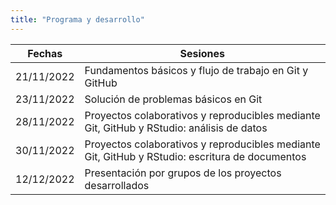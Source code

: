 ```yaml
---
title: "Programa y desarrollo"
---
```


| Fechas     | Sesiones                                                                                        |
|------------|-------------------------------------------------------------------------------------------------|
| 21/11/2022 | Fundamentos básicos y flujo de trabajo en Git y GitHub                                          |
| 23/11/2022 | Solución de problemas básicos en Git                                                            |
| 28/11/2022 | Proyectos colaborativos y reproducibles mediante Git, GitHub y RStudio: análisis de datos       |
| 30/11/2022 | Proyectos colaborativos y reproducibles mediante Git, GitHub y RStudio: escritura de documentos |
| 12/12/2022 | Presentación por grupos de los proyectos desarrollados                                          |
